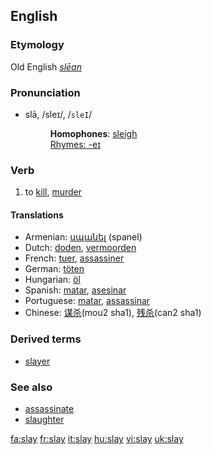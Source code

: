 ==English==
===Etymology===
Old English ''[[slēan]]''
===Pronunciation===
*slā, /sleɪ/, /<tt>sleI</tt>/
*:'''Homophones''': [[sleigh]]
*:[[Rhymes:English:-eɪ|Rhymes: -eɪ]]

=== Verb ===
{{irregverb|'''to slay'''|'''[[slays]]'''|'''[[slew]]'''|'''[[slain]]'''|'''[[slaying]]'''}}

# to [[kill]], [[murder]]

==== Translations ====
*Armenian: [[սպանել]] (spanel)
*Dutch: [[doden]], [[vermoorden]]
*French: [[tuer]], [[assassiner]]
*German: [[töten]]
*Hungarian: [[öl]]
*Spanish: [[matar]], [[asesinar]]
*Portuguese: [[matar]], [[assassinar]]
*Chinese: [[谋杀]](mou2 sha1), [[残杀]](can2 sha1)

===Derived terms===
*[[slayer]]

===See also===
*[[assassinate]]
*[[slaughter]]

[[fa:slay]]
[[fr:slay]]
[[it:slay]]
[[hu:slay]]
[[vi:slay]]
[[uk:slay]]